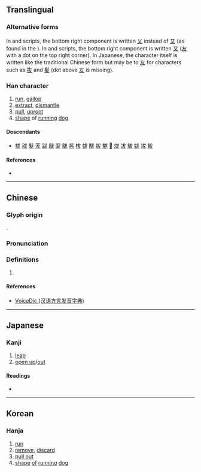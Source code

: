 {{character info/new}}
==Translingual==

===Alternative forms===
In {{w|traditional Chinese characters|traditional Chinese}} and {{w|Hanja|Korean}} scripts, the bottom right component is written [[乂]] instead of [[又]] (as found in the {{w|Kangxi dictionary}}). In {{w|simplified Chinese characters|simplified Chinese}} and {{w|Chữ Nôm|Vietnamese}} scripts, the bottom right component is written [[又]] ([[友]] with a dot on the top right corner). In Japanese, the character itself is written like the traditional Chinese form but may be {{w|Shinjitai|simplified}} to [[友]] for {{w|Jōyō kanji|frequently used}} characters such as [[抜]] and [[髪]] (dot above [[友]] is missing).

===Han character===
{{Han char|rn=94|rad=犬|as=01|sn=4|four=43040|canj=IKE,IKK|ids=⿺友丶(GH),⿻犬丿(TJK)}} <!-- Character itself not used in Vietnam -->

# [[run]], [[gallop]]
# [[extract]], [[dismantle]]
# [[pull]], [[uproot]]
# [[shape]] of [[run]]ning [[dog]]

====Descendants====
* [[拔]] [[祓]] [[髮]] [[茇]] [[跋]] [[瞂]] [[翇]] [[䳁]] [[盋]] [[柭]] [[帗]] [[黻]] [[袚]] [[魃]] [[𢇷]] [[炦]] [[冹]] [[鮁]] [[妭]] [[坺]] [[軷]]

====References====
* {{Han ref|kx=0706.010|dkj=20236|dj=1118.160|hdz=21331.020|uh=72AE|ud=29358|bh=C9A5|bd=51621}}

----

==Chinese==
{{zh-forms}}

===Glyph origin===
{{Han etym}}
{{Han compound|犬|丿|ls=i}}.

===Pronunciation===
{{zh-pron
|m=bá
|c=bat6
|mn=poa̍t
|mc=y
|oc=y
|cat=v,n
}}

===Definitions===
{{zh-hanzi}}

# {{rfdef|zh}}

====References====
* [http://cn.voicedic.com VoiceDic (汉语方言发音字典)]

----

==Japanese==

===Kanji===
{{ja-kanji|grade=|rs=犬01}}

# [[leap]]
# [[open up]]/[[out]]

====Readings====
* {{ja-readings|on=[[はつ]] (hatsu), [[ばち]] (bachi)|kun=}}

----

==Korean==

===Hanja===
{{ko-hanja|hangeul=발|eumhun=|rv=bal|mr=pal|y=}}

# [[run]]
# [[remove]], [[discard]]
# [[pull out]]
# [[shape]] [[of]] [[run]]ning [[dog]]